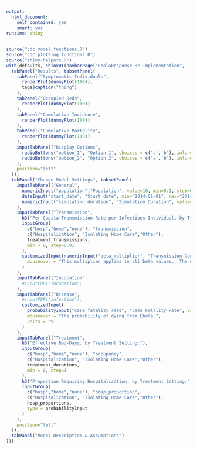 ```yaml
---
output:
  html_document:
    self_contained: yes
    smart: yes
runtime: shiny
---
```

```r
source("cdc_model_functions.R")
source("cdc_plotting_functions.R")
source("shiny-helpers.R")
with(defaults, shinyUI(navbarPage("EbolaResponse Re-Implementation",
  tabPanel("Results", tabsetPanel(
    tabPanel("Symptomatic Individuals",
      renderPlot(dummyPlot(100)),
      tags$caption("thing")
    ),
    tabPanel("Occupied Beds",
      renderPlot(dummyPlot(100))
    ),
    tabPanel("Cumulative Incidence",
      renderPlot(dummyPlot(100))
    ),
    tabPanel("Cumulative Mortality",
      renderPlot(dummyPlot(100))
    ),
    inputTabPanel("Display Options",
      radioButtons("option_1", "Option 1", choices = c('a','b'), inline = T),
      radioButtons("option_2", "Option 2", choices = c('a','b'), inline = T)
    ),
    position="left"
  )),
  tabPanel("Change Model Settings", tabsetPanel(
    inputTabPanel("General",
      numericInput("population","Population", value=10, min=0.1, step=0.1),
      dateInput("start_date", "Start date", min="2014-01-01", max="2014-12-31", value="2014-02-03"),
      numericInput("simulation_duration", "Simulation Duration", value=300, min=1, step=1)
    ),
    inputTabPanel("Transmission",
      h3("Per Capita Transmission Rate per Infectious Individual, by Treatment Setting:"),
      inputGroup(
        c("hosp","home","none"), "transmission",
        c("Hospitalization", "Isolating Home Care","Other"),
        treatment_transmissions,
        min = 0, step=0.01
      ),
      customizedInput(numericInput("beta_multiplier", "Transmission Coefficient Multiplier", value=1, min=0.01, step=0.01),
        mouseover = "This multiplier applies to all beta values.  The default value, 1, means that the transmission parameters are used directly.  A value of 2 means that all transmission rates are doubled, a value of 0.5 means that all rates are halved."
      )
    ),
    inputTabPanel("Incubation"
      #inputPDF("incubation")
    ),
    inputTabPanel("Disease",
      #inputPDF("infection"),
      customizedInput(
        probabilityInput("case_fatality_rate", "Case Fatality Rate", value=0.7),
        mouseover = "The probability of dying from Ebola.",
        units = '%'
      )
    ),
    inputTabPanel("Treatment",
      h3("Effective Bed-Days, by Treatment Setting:"),
      inputGroup(
        c("hosp","home","none"), "occupancy",
        c("Hospitalization", "Isolating Home Care","Other"),
        treatment_durations,
        min = 0, step=1
      ),
      h3("Proportion Requiring Hospitalization, by Treatment Setting:"),
      inputGroup(
        c("hosp","home","none"), "hosp_proportion",
        c("Hospitalization", "Isolating Home Care","Other"),
        hosp_proportions,
        type = probabilityInput
      )
    ),
    position="left"
  )),
  tabPanel("Model Description & Assumptions")
)))
```